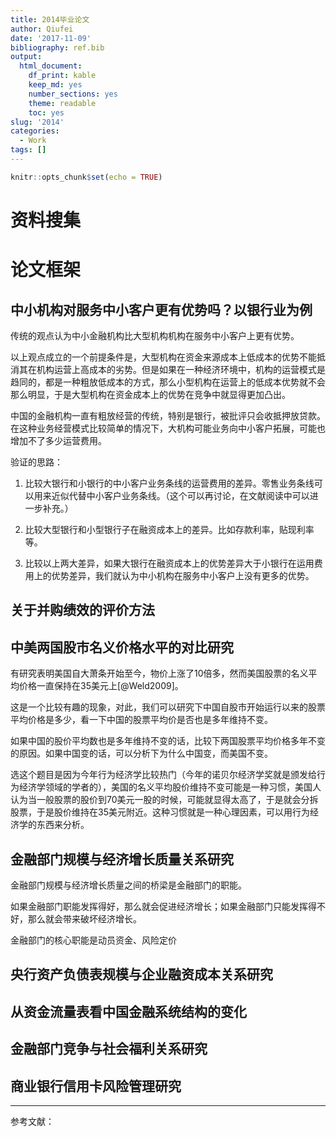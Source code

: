 ```yaml
---
title: 2014毕业论文
author: Qiufei
date: '2017-11-09'
bibliography: ref.bib
output: 
  html_document: 
    df_print: kable
    keep_md: yes
    number_sections: yes
    theme: readable
    toc: yes
slug: '2014'
categories:
  - Work
tags: []
---
```



```r
knitr::opts_chunk$set(echo = TRUE)
```

# 资料搜集

# 论文框架

## 中小机构对服务中小客户更有优势吗？以银行业为例 

<!-- 2014010309 陆怡婷  -->

传统的观点认为中小金融机构比大型机构机构在服务中小客户上更有优势。

以上观点成立的一个前提条件是，大型机构在资金来源成本上低成本的优势不能抵消其在机构运营上高成本的劣势。但是如果在一种经济环境中，机构的运营模式是趋同的，都是一种粗放低成本的方式，那么小型机构在运营上的低成本优势就不会那么明显，于是大型机构在资金成本上的优势在竞争中就显得更加凸出。

中国的金融机构一直有粗放经营的传统，特别是银行，被批评只会收抵押放贷款。在这种业务经营模式比较简单的情况下，大机构可能业务向中小客户拓展，可能也增加不了多少运营费用。


验证的思路：

1. 比较大银行和小银行的中小客户业务条线的运营费用的差异。零售业务条线可以用来近似代替中小客户业务条线。（这个可以再讨论，在文献阅读中可以进一步补充。）

2. 比较大型银行和小型银行子在融资成本上的差异。比如存款利率，贴现利率等。

3. 比较以上两大差异，如果大银行在融资成本上的优势差异大于小银行在运用费用上的优势差异，我们就认为中小机构在服务中小客户上没有更多的优势。

## 关于并购绩效的评价方法 

<!-- 2014010593  方涛  -->

## 中美两国股市名义价格水平的对比研究 

<!-- 2014011060  王锦浩  -->




有研究表明美国自大萧条开始至今，物价上涨了10倍多，然而美国股票的名义平均价格一直保持在35美元上[@Weld2009]。

这是一个比较有趣的现象，对此，我们可以研究下中国自股市开始运行以来的股票平均价格是多少，看一下中国的股票平均价是否也是多年维持不变。

如果中国的股价平均数也是多年维持不变的话，比较下两国股票平均价格多年不变的原因。如果中国变的话，可以分析下为什么中国变，而美国不变。

选这个题目是因为今年行为经济学比较热门（今年的诺贝尔经济学奖就是颁发给行为经济学领域的学者的），美国的名义平均股价维持不变可能是一种习惯，美国人认为当一般股票的股价到70美元一股的时候，可能就显得太高了，于是就会分拆股票，于是股价维持在35美元附近。这种习惯就是一种心理因素，可以用行为经济学的东西来分析。


## 金融部门规模与经济增长质量关系研究 

<!-- 2014011082 王雅迪  -->


金融部门规模与经济增长质量之间的桥梁是金融部门的职能。

如果金融部门职能发挥得好，那么就会促进经济增长；如果金融部门只能发挥得不好，那么就会带来破坏经济增长。

金融部门的核心职能是动员资金、风险定价

## 央行资产负债表规模与企业融资成本关系研究 

<!-- 2014011103 郑雯  -->

## 从资金流量表看中国金融系统结构的变化 

<!-- 2014011454  涂铭杭  -->

## 金融部门竞争与社会福利关系研究 

<!-- 2014012935 陈翔宇  -->

## 商业银行信用卡风险管理研究 

<!-- 2014014171  包从赶  -->


---
参考文献：

